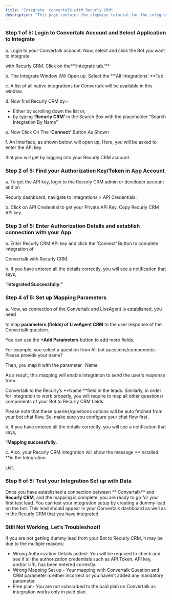 ```yaml
---
title: "Integrate  Convertalk with Recurly CRM"
description: "This page contains the stepwise tutorial for the integration with  Convertalk"
---
```


### **Step 1 of 5: Login to  Convertalk Account and Select Application to Integrate**

a. Login to your  Convertalk account. Now, select and click the Bot you want to integrate

with Recurly CRM. Click on the**‘Integrate tab.’** 

b. The Integrate Window Will Open up. Select the **‘All Integrations’ **Tab.

c. A list of all native integrations for  Convertalk will be available in this window.

d. Now find Recurly CRM by:-

- Either by scrolling down the list or,
- by typing **‘Recurly CRM’** in the Search Box with the placeholder “Search Integration By Name”

e. Now Click On The **‘Connect’** Button As Shown

f. An Interface, as shown below, will open up. Here, you will be asked to enter the APi key

that you will get by logging into your Recurly CRM account.

### **Step 2 of 5: Find your Authorization Key/Token in App Account**

a. To get the API key, login to the Recurly CRM admin or developer account and on

Recurly dashboard, navigate to Integrations \> API Credentials.

b. Click on API Credential to get your Private APi Key. Copy Recurly CRM APi key.

### **Step 3 of 5: Enter Authorization Details and establish connection with your App**

a. Enter Recurly CRM APi key and click the ‘Connect’ Button to complete integration of

 Convertalk with Recurly CRM.

b. If you have entered all the details correctly, you will see a notification that says,

“**Integrated Successfully.”**

### **Step 4 of 5: Set up Mapping Parameters**

a. Now, as connection of the  Convertalk and LiveAgent is established, you need

to map **parameters (fields) of LiveAgent CRM** to the user response of the  Convertalk question.

You can use the **\+Add Parameters** button to add more fields.

For example, you select a question from All bot questions/components: Please provide your name?

Then, you map it with the parameter -Name

As a result, this mapping will enable integration to send the user's response from

 Convertalk to the Recurly’s **Name **field in the leads. Similarly, in order for integration to work properly, you will require to map all other questions/ components of your Bot to Recurly CRM fields.

Please note that these queries/questions options will be auto fetched from your bot chat flow, So, make sure you configure your chat flow first.

b. If you have entered all the details correctly, you will see a notification that says,

“**Mapping successfully.**

c. Also, your Recurly CRM integration will show the message **Installed **in the Integration

List.

### **Step 5 of 5: Test your Integration Set up with Data**

Once you have established a connection between ** Convertalk** and **Recurly CRM**, and the mapping is complete, you are ready to go for your first test lead. You can test your integration setup by creating a dummy lead on the bot. This lead should appear in your  Convertalk dashboard as well as in the Recurly CRM that you have integrated.

### **Still Not Working, Let’s Troubleshoot\!**

If you are not getting dummy lead from your Bot to Recurly CRM, it may be due to the multiple reasons:

- Wrong Authorization Details added- You will be required to check and see if all the authorization credentials such as API Token, API key, and/or URL has been entered correctly.
- Wrong Mapping Set up - Your mapping with  Convertalk Question and CRM parameter is either incorrect or you haven’t added any mandatory parameter.
- Free plan- You are not subscribed to the paid plan on  Convertalk as integration works only in paid plan.

 